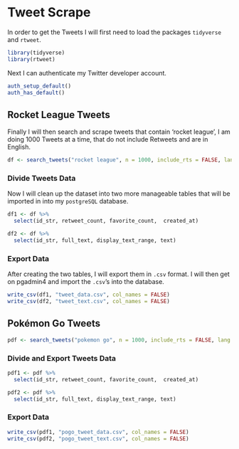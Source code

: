 # **Tweet Scrape**

In order to get the Tweets I will first need to load the packages `tidyverse` and `rtweet`.

```r
library(tidyverse)
library(rtweet)
```

Next I can authenticate my Twitter developer account.

```r
auth_setup_default()
auth_has_default()
```

## **Rocket League Tweets**

Finally I will then search and scrape tweets that contain 'rocket league', I am doing 1000 Tweets at a time, that do not include Retweets and are in English.

```r
df <- search_tweets("rocket league", n = 1000, include_rts = FALSE, lang = "en")
```

### Divide Tweets Data

Now I will clean up the dataset into two more manageable tables that will be imported in into my `postgreSQL` database.

```r
df1 <- df %>%
  select(id_str, retweet_count, favorite_count,  created_at)

df2 <- df %>%
  select(id_str, full_text, display_text_range, text)
```

### Export Data

After creating the two tables, I will export them in `.csv` format. I will then get on pgadmin4 and import the `.csv`'s into the database.

```r
write_csv(df1, "tweet_data.csv", col_names = FALSE)
write_csv(df2, "tweet_text.csv", col_names = FALSE)
```

## **Pokémon Go Tweets**

```r
pdf <- search_tweets("pokemon go", n = 1000, include_rts = FALSE, lang = "en")
```

### Divide and Export Tweets Data

```r
pdf1 <- pdf %>%
  select(id_str, retweet_count, favorite_count,  created_at)

pdf2 <- pdf %>%
  select(id_str, full_text, display_text_range, text)
```

### Export Data

```r
write_csv(pdf1, "pogo_tweet_data.csv", col_names = FALSE)
write_csv(pdf2, "pogo_tweet_text.csv", col_names = FALSE)
```
